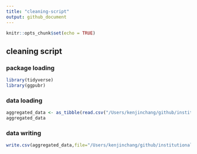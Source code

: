```yaml
---
title: "cleaning-script"
output: github_document
---
```


```r
knitr::opts_chunk$set(echo = TRUE)
```

## cleaning script

### package loading

```r
library(tidyverse)
library(ggpubr)
```

### data loading

```r
aggregated_data <- as_tibble(read.csv("/Users/kenjinchang/github/institutional-ingredient-repurposing/parent-data/boston-university.csv",skip=1)) 
aggregated_data
```

### data writing

```r
write.csv(aggregated_data,file="/Users/kenjinchang/github/institutional-ingredient-repurposing/data/aggregated-data.csv")
```


